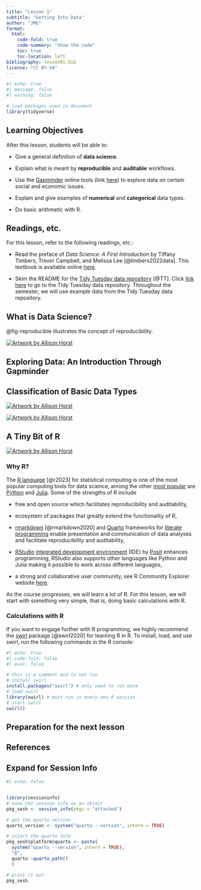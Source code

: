 ```yaml
---
title: "Lesson 1"
subtitle: "Getting Into Data"
author: "JMG"
format:
  html:
    code-fold: true
    code-summary: "Show the code"
    toc: true
    toc-location: left
bibliography: lesson01.bib
license: "CC BY-SA"
---
```


```r
#| echo: true
#| message: false
#| warning: false

# load packages used in document
library(tidyverse)
```


## Learning Objectives

After this lesson, students will be able to: 

* Give a general definition of **data science**.

* Explain what is meant by **reproducible** and **auditable** workflows.

* Use the [Gapminder](https://www.gapminder.org/) online tools (link [here](https://www.gapminder.org/)) to explore data on certain social and economic issues.

* Explain and give examples of **numerical** and **categorical** data types.  

* Do basic arithmetic with R. 

## Readings, etc.


For this lesson, refer to the following readings, etc.:

* Read the preface of *Data Science: A First Introduction* by Tiffany Timbers, Trevor Campbell, and Melissa Lee [@timbers2022data]. This textbook is available online [here](https://datasciencebook.ca/).

* Skim the README for the [Tidy Tuesday data repository](https://github.com/rfordatascience/tidytuesday) [@TT]. Click [link here](https://github.com/rfordatascience/tidytuesday) to go to the Tidy Tuesday data repository. Throughout the semester, we will use example data from the Tidy Tuesday data repository.


## What is Data Science?

@fig-reproducible illustrates the concept of reproducibility. 

[![Artwork by Allison Horst](https://github.com/allisonhorst/stats-illustrations/blob/main/rstats-artwork/reproducibility_court.png?raw=1){#fig-reproducible fig-alt="An illustration of the concept of reproducibility."}](https://allisonhorst.com/)

## Exploring Data: An Introduction Through Gapminder 



## Classification of Basic Data Types

[![Artwork by Allison Horst](https://github.com/allisonhorst/stats-illustrations/blob/main/other-stats-artwork/continuous_discrete.png?raw=1){#fig-numericals fig-alt="An illustration of the distinction between a continuous numerical variable and a discrete numerical variable."}](https://allisonhorst.com/)


[![Artwork by Allison Horst](https://github.com/allisonhorst/stats-illustrations/blob/main/other-stats-artwork/nominal_ordinal_binary.png?raw=1){#fig-categoricals fig-alt="An illustration of the distinction between nominal, ordinal, and binary categorical variables."}](https://allisonhorst.com/)

## A Tiny Bit of R

[![Artwork by Allison Horst](https://github.com/allisonhorst/stats-illustrations/blob/main/rstats-artwork/exploder.gif?raw=1){fig-alt="A gif showing the logo for the R language for statistical computing."}](https://allisonhorst.com/)

### Why R?

The [R language](https://www.r-project.org/) [@r2023] for statistical computing is one of the most popular computing tools for data science, among the other [most popular](https://www.datacamp.com/blog/top-programming-languages-for-data-scientists-in-2022) are [Python](https://www.python.org/) and [Julia](https://julialang.org/). Some of the strengths of R include

* free and open source which facilitates reproducibility and auditability, 

* ecosystem of packages that greatly extend the functionality of R,

* [rmarkdown](https://rmarkdown.rstudio.com/) [@rmarkdown2020] and [Quarto](https://quarto.org/) frameworks for [literate programming](https://en.wikipedia.org/wiki/Literate_programming) enable presentation and communication of data analyses and facilitate reproducibility and auditability, 

* [RStudio](https://posit.co/download/rstudio-desktop/) [integrated development environment](https://en.wikipedia.org/wiki/Integrated_development_environment) (IDE) by [Posit](https://posit.co/) enhances programming, RStudio also supports other languages like Python and Julia making it possible to work across different languages, 

* a strong and collaborative user community, see R Community Explorer website [here](https://r-community.org/usergroups/). 

As the course progresses, we will learn a lot of R. For this lesson, we will start with something very simple, that is, doing basic calculations with R. 

### Calculations with R


If you want to engage further with R programming, we highly recommend the [swirl](https://swirlstats.com/) package [@swirl2020] for learning R in R. To install, load, and use swirl, run the following commands in the R console:

```r
#| echo: true
#| code-fold: false
#| eval: false

# this is a comment and is not run
# install swirl
install.packages("swirl") # only need to run once
# load swirl 
library(swirl) # must run in every new R session
# start swirl
swirl()
```

## Preparation for the next lesson


## References

::: {#refs}
:::


:::{.callout-tip collapse="true"}
## Expand for Session Info
```r
#| echo: false


library(sessioninfo)
# save the session info as an object
pkg_sesh <- session_info(pkgs = "attached")

# get the quarto version
quarto_version <- system("quarto --version", intern = TRUE)

# inject the quarto info
pkg_sesh$platform$quarto <- paste(
  system("quarto --version", intern = TRUE), 
  "@", 
  quarto::quarto_path()
  )

# print it out
pkg_sesh
```

:::





